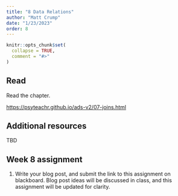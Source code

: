```yaml
---
title: "8 Data Relations"
author: "Matt Crump"
date: "1/23/2023"
order: 8
---
```


```r
knitr::opts_chunk$set(
  collapse = TRUE,
  comment = "#>"
)
```

## Read

Read the chapter.

<https://psyteachr.github.io/ads-v2/07-joins.html>

## Additional resources

TBD


## Week 8 assignment

1. Write your blog post, and submit the link to this assignment on blackboard. Blog post ideas will be discussed in class, and this assignment will be updated for clarity.
